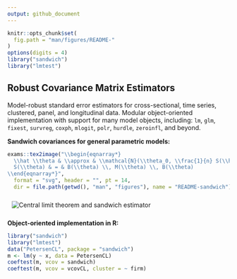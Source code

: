 ```yaml
---
output: github_document
---
```


<!-- README.md is generated from README.Rmd. Please edit that file and run rmarkdown::render("README.Rmd") -->

```r
knitr::opts_chunk$set(
  fig.path = "man/figures/README-"
)
options(digits = 4)
library("sandwich")
library("lmtest")
```

## Robust Covariance Matrix Estimators

Model-robust standard error estimators for cross-sectional, time series, clustered, panel, and longitudinal data.
Modular object-oriented implementation with support for many model objects, including:
`lm`, `glm`, `fixest`, `survreg`, `coxph`, `mlogit`, `polr`, `hurdle`, `zeroinfl`, and beyond.

**Sandwich covariances for general parametric models:**

```r
exams::tex2image("\\begin{eqnarray*}
  \\hat \\theta & \\approx & \\mathcal{N}(\\theta_0, \\frac{1}{n} S(\\hat \\theta)) \\\\
  S(\\theta) & = & B(\\theta) \\, M(\\theta) \\, B(\\theta)
\\end{eqnarray*}",
  format = "svg", header = "", pt = 14,
  dir = file.path(getwd(), "man", "figures"), name = "README-sandwich")
```

<img alt="Central limit theorem and sandwich estimator" src="man/figures/README-sandwich.svg" style="border:10px solid transparent">


**Object-oriented implementation in R:**

```r
library("sandwich")
library("lmtest")
data("PetersenCL", package = "sandwich")
m <- lm(y ~ x, data = PetersenCL)
coeftest(m, vcov = sandwich)
coeftest(m, vcov = vcovCL, cluster = ~ firm)
```
